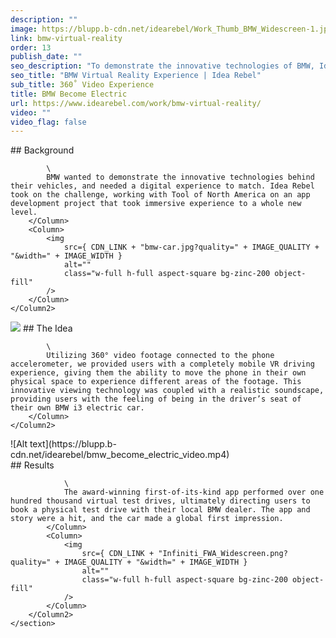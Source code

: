 ```yaml
---
description: ""
image: https://blupp.b-cdn.net/idearebel/Work_Thumb_BMW_Widescreen-1.jpg?quality=80
link: bmw-virtual-reality
order: 13
publish_date: ""
seo_description: "To demonstrate the innovative technologies of BMW, Idea Rebel took on the challenge of creating a digital experience: A vr experience utilizing 360° video"
seo_title: "BMW Virtual Reality Experience | Idea Rebel"
sub_title: 360˚ Video Experience
title: BMW Become Electric
url: https://www.idearebel.com/work/bmw-virtual-reality/
video: ""
video_flag: false
---
```


<section class="container mx-auto max-w-6xl py-10">
    <Column2>
        <Column>
            ## Background

            \
            BMW wanted to demonstrate the innovative technologies behind their vehicles, and needed a digital experience to match. Idea Rebel took on the challenge, working with Tool of North America on an app development project that took immersive experience to a whole new level.
        </Column>
        <Column>
            <img
                src={ CDN_LINK + "bmw-car.jpg?quality=" + IMAGE_QUALITY + "&width=" + IMAGE_WIDTH }
                alt=""
                class="w-full h-full aspect-square bg-zinc-200 object-fill"
            />
        </Column>
    </Column2>
</section>
<section class="container mx-auto max-w-6xl py-10">
    <Column2>
        <Column>
            <img
                src={ CDN_LINK + "bmw-mobile-experience.png?quality=" + IMAGE_QUALITY + "&width=" + IMAGE_WIDTH }
                alt=""
                class="w-full h-full aspect-square bg-zinc-200 object-fill"
            />
        </Column>
        <Column>
            ## The Idea

            \
            Utilizing 360° video footage connected to the phone accelerometer, we provided users with a completely mobile VR driving experience, giving them the ability to move the phone in their own physical space to experience different areas of the footage. This innovative viewing technology was coupled with a realistic soundscape, providing users with the feeling of being in the driver’s seat of their own BMW i3 electric car.
        </Column>
    </Column2>
</section>
<section class="container mx-auto max-w-6xl mt-20 p-20 bg-secondary">
    <Column>
        ![Alt text](https://blupp.b-cdn.net/idearebel/bmw_become_electric_video.mp4)
    </Column>
</section>
<section class="bg-secondary mt-20">
    <section class="container mx-auto max-w-4xl py-20 gap-16">
        <Column2>
            <Column>
                ## Results

                \
                The award-winning first-of-its-kind app performed over one hundred thousand virtual test drives, ultimately directing users to book a physical test drive with their local BMW dealer. The app and story were a hit, and the car made a global first impression.
            </Column>
            <Column>
                <img
                    src={ CDN_LINK + "Infiniti_FWA_Widescreen.png?quality=" + IMAGE_QUALITY + "&width=" + IMAGE_WIDTH }
                    alt=""
                    class="w-full h-full aspect-square bg-zinc-200 object-fill"
                />
            </Column>
        </Column2>
    </section>
</section>

<section class="container mx-auto max-w-6xl p-4 md:px-0 md:py-2">
    <Column>
        <div class="flex justify-between">
            <div>
            <PreviousProject
                link="/work/rogers/"
                title="Rogers Pick ’n Play"
            />
            </div>
            <div class="invisible">
            <NextProject
                link="/work/bmw-virtual-reality/"
                title="BMW Become Electric Apps"
            />
            </div>
        </div>
    </Column>
</section>
